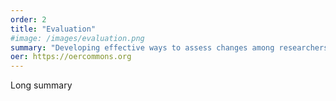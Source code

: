 ```yaml
---
order: 2
title: "Evaluation"
#image: /images/evaluation.png
summary: "Developing effective ways to assess changes among researchers and institutions"
oer: https://oercommons.org
---
```


Long summary